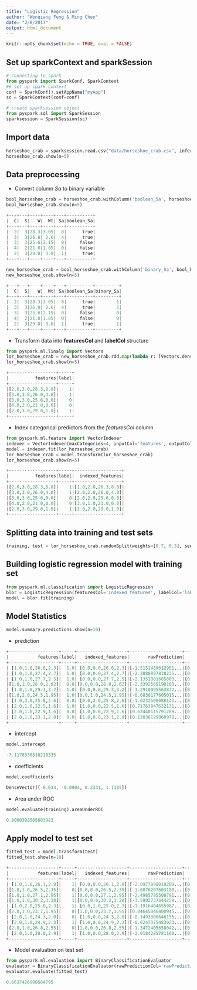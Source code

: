 ```yaml
---
title: "Logistic Regression"
author: "Wenqiang Feng & Ming Chen"
date: "2/8/2017"
output: html_document
---
```


```r
knitr::opts_chunk$set(echo = TRUE, eval = FALSE)
```

## Set up sparkContext and sparkSession

```python
# connecting to spark
from pyspark import SparkConf, SparkContext
## set up spark context
conf = SparkConf().setAppName("myApp")
sc = SparkContext(conf=conf)

# create sparksession object
from pyspark.sql import SparkSession
sparksession = SparkSession(sc)
```

## Import data
```python
horseshoe_crab = sparksession.read.csv("data/horseshoe_crab.csv", inferSchema=True, header=True)
horseshoe_crab.show(n=5)
```

## Data preprocessing

* Convert column *Sa* to binary variable

```python
bool_horseshoe_crab = horseshoe_crab.withColumn('boolean_Sa', horseshoe_crab['Sa'].cast('boolean'))
bool_horseshoe_crab.show(n=5)
```

```python
+---+---+----+----+---+----------+
|  C|  S|   W|  Wt| Sa|boolean_Sa|
+---+---+----+----+---+----------+
|  2|  3|28.3|3.05|  8|      true|
|  3|  3|26.0| 2.6|  4|      true|
|  3|  3|25.6|2.15|  0|     false|
|  4|  2|21.0|1.85|  0|     false|
|  2|  3|29.0| 3.0|  1|      true|
+---+---+----+----+---+----------+
```

```python
new_horseshoe_crab = bool_horseshoe_crab.withColumn('binary_Sa', bool_horseshoe_crab['boolean_Sa'].cast('integer'))
new_horseshoe_crab.show(n=5)
```

```python
+---+---+----+----+---+----------+---------+
|  C|  S|   W|  Wt| Sa|boolean_Sa|binary_Sa|
+---+---+----+----+---+----------+---------+
|  2|  3|28.3|3.05|  8|      true|        1|
|  3|  3|26.0| 2.6|  4|      true|        1|
|  3|  3|25.6|2.15|  0|     false|        0|
|  4|  2|21.0|1.85|  0|     false|        0|
|  2|  3|29.0| 3.0|  1|      true|        1|
+---+---+----+----+---+----------+---------+
```

* Transform data into **featuresCol** and **labelCol** structure

```python
from pyspark.ml.linalg import Vectors
lor_horseshoe_crab = new_horseshoe_crab.rdd.map(lambda r: [Vectors.dense(r[0:3]), r[-1]]).toDF(['features', 'label'])
lor_horseshoe_crab.show(n=5)
```

```python
+------------------+-----+
|          features|label|
+------------------+-----+
|[2.0,3.0,28.3,8.0]|    1|
|[3.0,3.0,26.0,4.0]|    1|
|[3.0,3.0,25.6,0.0]|    0|
|[4.0,2.0,21.0,0.0]|    0|
|[2.0,3.0,29.0,1.0]|    1|
+------------------+-----+
```

* Index categorical predictors from the *featuresCol* column

```python
from pyspark.ml.feature import VectorIndexer
indexer = VectorIndexer(maxCategories=4, inputCol='features', outputCol='indexed_features')
model = indexer.fit(lor_horseshoe_crab)
lor_horseshoe_crab = model.transform(lor_horseshoe_crab)
lor_horseshoe_crab.show(n=5)
```

```python
+------------------+-----+------------------+
|          features|label|  indexed_features|
+------------------+-----+------------------+
|[2.0,3.0,28.3,8.0]|    1|[1.0,2.0,28.3,8.0]|
|[3.0,3.0,26.0,4.0]|    1|[2.0,2.0,26.0,4.0]|
|[3.0,3.0,25.6,0.0]|    0|[2.0,2.0,25.6,0.0]|
|[4.0,2.0,21.0,0.0]|    0|[3.0,1.0,21.0,0.0]|
|[2.0,3.0,29.0,1.0]|    1|[1.0,2.0,29.0,1.0]|
+------------------+-----+------------------+
```

## Splitting data into training and test sets

```python
training, test = lor_horseshoe_crab.randomSplit(weights=[0.7, 0.3], seed=123)
```

## Building logistic regression model with training set

```python
from pyspark.ml.classification import LogisticRegression
blor = LogisticRegression(featuresCol='indexed_features', labelCol='label', family='binomial')
model = blor.fit(training)
```

## Model Statistics

```python
model.summary.predictions.show(n=10)
```

* prediction

```python
+-------------------+-----+-------------------+--------------------+--------------------+----------+
|           features|label|   indexed_features|       rawPrediction|         probability|prediction|
+-------------------+-----+-------------------+--------------------+--------------------+----------+
| [1.0,1.0,26.0,2.3]|  1.0| [0.0,0.0,26.0,2.3]|[-1.5151489612951...|[0.18017697059573...|       1.0|
| [1.0,1.0,27.4,2.7]|  1.0| [0.0,0.0,27.4,2.7]|[-2.2888807838235...|[0.09204804595158...|       1.0|
| [1.0,1.0,27.7,2.5]|  1.0| [0.0,0.0,27.7,2.5]|[-2.1351081685803...|[0.10573103058138...|       1.0|
|[1.0,1.0,28.0,2.62]|  0.0|[0.0,0.0,28.0,2.62]|[-2.3392565198163...|[0.08792351845230...|       1.0|
| [1.0,1.0,29.3,3.2]|  1.0| [0.0,0.0,29.3,3.2]|[-3.2910095563872...|[0.03588090545959...|       1.0|
|[1.0,2.0,24.5,1.95]|  1.0|[0.0,1.0,24.5,1.95]|[-0.6836177605015...|[0.33545433483694...|       1.0|
| [1.0,3.0,25.8,2.6]|  0.0| [0.0,2.0,25.8,2.6]|[-1.6232508088143...|[0.16475703172839...|       1.0|
| [2.0,1.0,22.5,1.6]|  1.0| [1.0,0.0,22.5,1.6]|[0.71763847632131...|[0.67208678163936...|       0.0|
| [2.0,1.0,22.9,1.6]|  0.0| [1.0,0.0,22.9,1.6]|[0.62440115791289...|[0.65121886027244...|       0.0|
| [2.0,1.0,23.1,2.0]|  0.0| [1.0,0.0,23.1,2.0]|[0.13038129060970...|[0.53254922625747...|       0.0|
+-------------------+-----+-------------------+--------------------+--------------------+----------+
```

* intercept

```python
model.intercept
```

```python
-7.1178336818210335
```

* coefficients

```python
model.coefficients
```

```python
DenseVector([-0.634, -0.0904, 0.2331, 1.1185])
```

* Area under ROC

```python
model.evaluate(training).areaUnderROC
```

```python
0.8060398505603983
```

## Apply model to test set

```python
fitted_test = model.transform(test)
fitted_test.show(n=10)
```

```python
+-------------------+-----+-------------------+--------------------+--------------------+----------+
|           features|label|   indexed_features|       rawPrediction|         probability|prediction|
+-------------------+-----+-------------------+--------------------+--------------------+----------+
| [1.0,1.0,26.1,2.8]|    1| [0.0,0.0,26.1,2.8]|[-2.0977098010209...|[0.10931961576789...|       1.0|
|[1.0,1.0,26.5,2.35]|    0|[0.0,0.0,26.5,2.35]|[-1.6876207603180...|[0.15608898960572...|       1.0|
|[1.0,1.0,27.1,2.95]|    1|[0.0,0.0,27.1,2.95]|[-2.4985785500791...|[0.07595788904099...|       1.0|
|[1.0,1.0,30.2,3.28]|    1|[0.0,0.0,30.2,3.28]|[-3.5902737644259...|[0.02684996465542...|       1.0|
| [1.0,2.0,25.0,2.3]|    1| [0.0,1.0,25.0,2.3]|[-1.1916404655987...|[0.23296566819752...|       1.0|
|[2.0,1.0,23.7,1.95]|    0|[1.0,0.0,23.7,1.95]|[0.04645046400945...|[0.51161052846028...|       0.0|
| [2.0,1.0,24.3,2.0]|    0| [1.0,0.0,24.3,2.0]|[-0.1493306646155...|[0.46273655493059...|       1.0|
| [2.0,1.0,24.9,2.3]|    1| [1.0,0.0,24.9,2.3]|[-0.6247375483023...|[0.34870473830470...|       1.0|
|[2.0,1.0,26.8,2.55]|    0|[1.0,0.0,26.8,2.55]|[-1.3472405658042...|[0.20632187168645...|       1.0|
| [2.0,1.0,28.0,2.9]|    1| [1.0,0.0,28.0,2.9]|[-2.0184285781160...|[0.11728157703955...|       1.0|
+-------------------+-----+-------------------+--------------------+--------------------+----------+
```

* Model evaluation on test set

```python
from pyspark.ml.evaluation import BinaryClassificationEvaluator
evaluator = BinaryClassificationEvaluator(rawPredictionCol='rawPrediction')
evaluator.evaluate(fitted_test)
```

```python
0.6637426900584795
```

